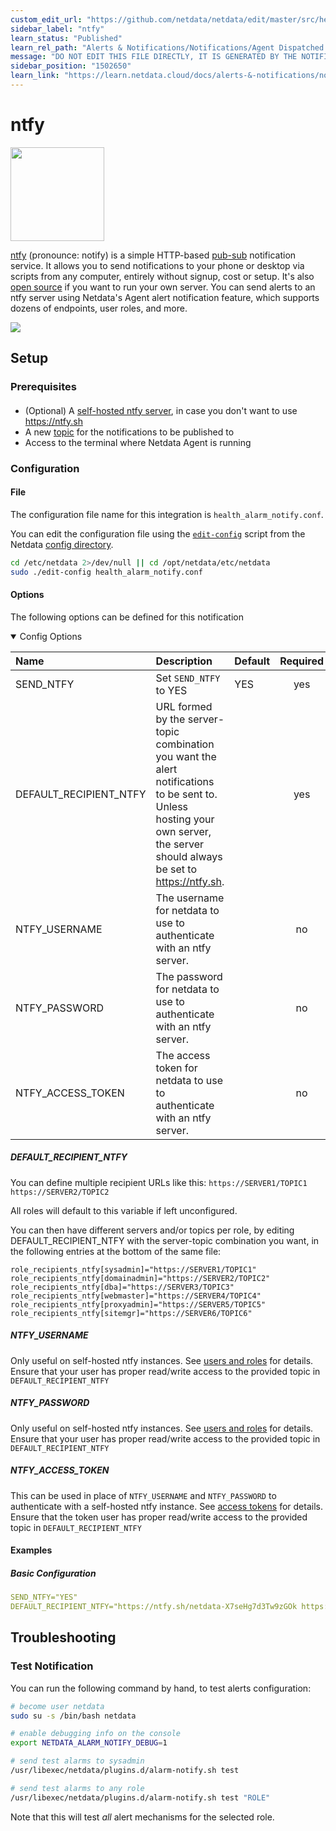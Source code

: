 ```yaml
---
custom_edit_url: "https://github.com/netdata/netdata/edit/master/src/health/notifications/ntfy/metadata.yaml"
sidebar_label: "ntfy"
learn_status: "Published"
learn_rel_path: "Alerts & Notifications/Notifications/Agent Dispatched Notifications"
message: "DO NOT EDIT THIS FILE DIRECTLY, IT IS GENERATED BY THE NOTIFICATION'S metadata.yaml FILE"
sidebar_position: "1502650"
learn_link: "https://learn.netdata.cloud/docs/alerts-&-notifications/notifications/agent-dispatched-notifications/ntfy"
---
```



# ntfy


<img src="https://netdata.cloud/img/ntfy.svg" width="150"/>


[ntfy](https://ntfy.sh/) (pronounce: notify) is a simple HTTP-based [pub-sub](https://en.wikipedia.org/wiki/Publish%E2%80%93subscribe_pattern) notification service. It allows you to send notifications to your phone or desktop via scripts from any computer, entirely without signup, cost or setup. It's also [open source](https://github.com/binwiederhier/ntfy) if you want to run your own server.
You can send alerts to an ntfy server using Netdata's Agent alert notification feature, which supports dozens of endpoints, user roles, and more.



<img src="https://img.shields.io/badge/maintained%20by-Netdata-%2300ab44" />

## Setup

### Prerequisites

#### 

- (Optional) A [self-hosted ntfy server](https://docs.ntfy.sh/faq/#can-i-self-host-it), in case you don't want to use https://ntfy.sh
- A new [topic](https://ntfy.sh/#subscribe) for the notifications to be published to
- Access to the terminal where Netdata Agent is running



### Configuration

#### File

The configuration file name for this integration is `health_alarm_notify.conf`.


You can edit the configuration file using the [`edit-config`](/docs/netdata-agent/configuration#edit-a-configuration-file-using-edit-config) script from the
Netdata [config directory](/docs/netdata-agent/configuration#the-netdata-config-directory).

```bash
cd /etc/netdata 2>/dev/null || cd /opt/netdata/etc/netdata
sudo ./edit-config health_alarm_notify.conf
```
#### Options

The following options can be defined for this notification

<details open>
<summary>Config Options</summary>

| Name | Description | Default | Required |
|:----|:-----------|:-------|:--------:|
| SEND_NTFY | Set `SEND_NTFY` to YES | YES | yes |
| DEFAULT_RECIPIENT_NTFY | URL formed by the server-topic combination you want the alert notifications to be sent to. Unless hosting your own server, the server should always be set to https://ntfy.sh. |  | yes |
| NTFY_USERNAME | The username for netdata to use to authenticate with an ntfy server. |  | no |
| NTFY_PASSWORD | The password for netdata to use to authenticate with an ntfy server. |  | no |
| NTFY_ACCESS_TOKEN | The access token for netdata to use to authenticate with an ntfy server. |  | no |

##### DEFAULT_RECIPIENT_NTFY

You can define multiple recipient URLs like this: `https://SERVER1/TOPIC1` `https://SERVER2/TOPIC2`

All roles will default to this variable if left unconfigured.

You can then have different servers and/or topics per role, by editing DEFAULT_RECIPIENT_NTFY with the server-topic combination you want, in the following entries at the bottom of the same file:
```text
role_recipients_ntfy[sysadmin]="https://SERVER1/TOPIC1"
role_recipients_ntfy[domainadmin]="https://SERVER2/TOPIC2"
role_recipients_ntfy[dba]="https://SERVER3/TOPIC3"
role_recipients_ntfy[webmaster]="https://SERVER4/TOPIC4"
role_recipients_ntfy[proxyadmin]="https://SERVER5/TOPIC5"
role_recipients_ntfy[sitemgr]="https://SERVER6/TOPIC6"
```


##### NTFY_USERNAME

Only useful on self-hosted ntfy instances. See [users and roles](https://docs.ntfy.sh/config/#users-and-roles) for details.
Ensure that your user has proper read/write access to the provided topic in `DEFAULT_RECIPIENT_NTFY`


##### NTFY_PASSWORD

Only useful on self-hosted ntfy instances. See [users and roles](https://docs.ntfy.sh/config/#users-and-roles) for details.
Ensure that your user has proper read/write access to the provided topic in `DEFAULT_RECIPIENT_NTFY`


##### NTFY_ACCESS_TOKEN

This can be used in place of `NTFY_USERNAME` and `NTFY_PASSWORD` to authenticate with a self-hosted ntfy instance. See [access tokens](https://docs.ntfy.sh/config/?h=access+to#access-tokens) for details.
Ensure that the token user has proper read/write access to the provided topic in `DEFAULT_RECIPIENT_NTFY`


</details>

#### Examples

##### Basic Configuration



```yaml
SEND_NTFY="YES"
DEFAULT_RECIPIENT_NTFY="https://ntfy.sh/netdata-X7seHg7d3Tw9zGOk https://ntfy.sh/netdata-oIPm4IK1IlUtlA30"

```


## Troubleshooting

### Test Notification

You can run the following command by hand, to test alerts configuration:

```bash
# become user netdata
sudo su -s /bin/bash netdata

# enable debugging info on the console
export NETDATA_ALARM_NOTIFY_DEBUG=1

# send test alarms to sysadmin
/usr/libexec/netdata/plugins.d/alarm-notify.sh test

# send test alarms to any role
/usr/libexec/netdata/plugins.d/alarm-notify.sh test "ROLE"
```

Note that this will test _all_ alert mechanisms for the selected role.


